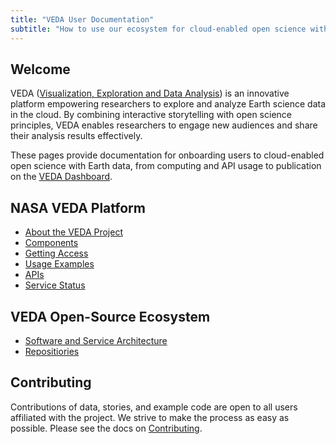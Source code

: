 ```yaml
---
title: "VEDA User Documentation"
subtitle: "How to use our ecosystem for cloud-enabled open science with Earth data at NASA"
---
```


## Welcome {#welcome}

VEDA ([Visualization, Exploration and Data Analysis](https://www.earthdata.nasa.gov/esds/veda)) is an innovative platform empowering researchers to explore and analyze Earth science data in the cloud. By combining interactive storytelling with open science principles, VEDA enables researchers to engage new audiences and share their analysis results effectively.

These pages provide documentation for onboarding users to cloud-enabled open science with Earth data, from computing and API usage to publication on the [VEDA Dashboard](https://www.earthdata.nasa.gov/dashboard).

:::: {layout="[0.5, 0.5]"}

:::{#firstcol}
## NASA VEDA Platform

* [About the VEDA Project](/about/index.qmd)
* [Components](/components/about.qmd)
* [Getting Access](/components/jupyterhub.qmd#access)
* [Usage Examples](/notebooks/index.qmd)
* [APIs](/apis/apis.qmd.qmd)
<!-- Should be updated to veda instead of ghg -->
* [Service Status](https://nasa-impact.github.io/veda-statuspage/)
:::

:::{#secondcol}
## VEDA Open-Source  Ecosystem

* [Software and Service Architecture](/architecture.qmd)
* [Repositiories](/repositories.qmd)
:::

::::

## Contributing

Contributions of data, stories, and example code are open to all users affiliated with the project. We strive to make the process as easy as possible. Please see the docs on [Contributing](/contributing/index.qmd).